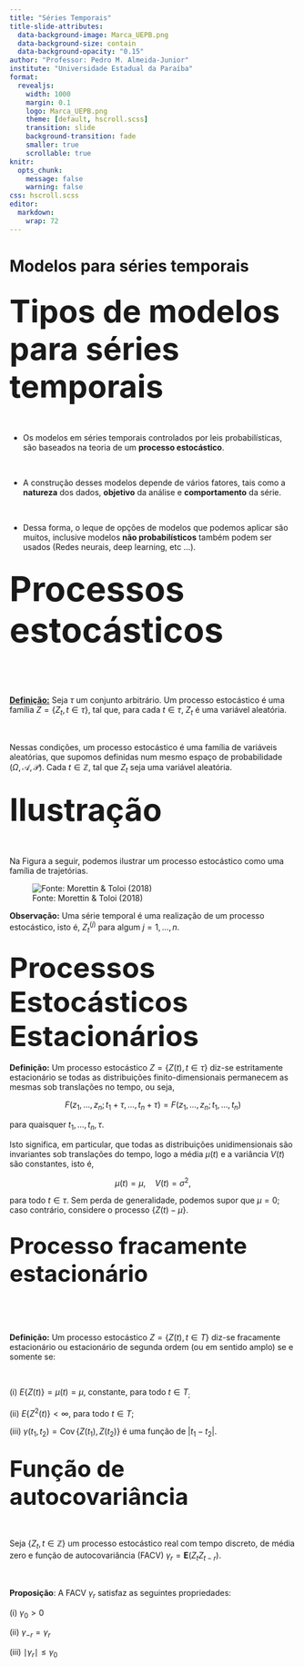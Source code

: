 ```yaml
---
title: "Séries Temporais"
title-slide-attributes:
  data-background-image: Marca_UEPB.png
  data-background-size: contain
  data-background-opacity: "0.15"
author: "Professor: Pedro M. Almeida-Junior"
institute: "Universidade Estadual da Paraíba"
format: 
  revealjs: 
    width: 1000
    margin: 0.1
    logo: Marca_UEPB.png
    theme: [default, hscroll.scss]
    transition: slide
    background-transition: fade
    smaller: true
    scrollable: true
knitr:
  opts_chunk:
    message: false
    warning: false
css: hscroll.scss
editor: 
  markdown: 
    wrap: 72
---
```



# Modelos para séries temporais 

## <span style="font-size: 55px;"> Tipos de modelos para séries temporais </span>

</br>

- Os modelos em séries temporais controlados por leis probabilísticas, são baseados na teoria de um **processo estocástico**. 

</br>

- A construção desses modelos depende de vários fatores, tais como a **natureza** dos dados, **objetivo** da análise e **comportamento** da série. 

</br>

- Dessa forma, o leque de opções de modelos que podemos aplicar são muitos, inclusive modelos **não probabilísticos** também podem ser usados (Redes neurais, deep learning, etc ...).

## <span style="font-size: 60px;"> Processos estocásticos </span>

</br>

</br>


 [**Definição:**]{.underline}  Seja $\tau$ um conjunto arbitrário. Um processo estocástico é uma família $Z = \{ Z_t, t \in \tau \}$, tal que, para cada $t \in \tau$, $Z_t$ é uma variável aleatória.


</br>

Nessas condições, um processo estocástico é uma família de variáveis aleatórias, que supomos definidas num mesmo espaço de probabilidade $( \Omega, \mathcal{A}, \mathcal{P} )$. 
Cada $t \in \mathbb{Z}$, tal que $Z_t$ seja uma variável aleatória. 

## <span style="font-size: 55px;"> Ilustração </span>

</br>

Na Figura a seguir, podemos ilustrar um processo estocástico como uma família de trajetórias.

![Fonte: Morettin & Toloi (2018)](processos.png)

**Observação:** Uma série temporal é uma realização de um processo estocástico, isto é, $Z_t^{(j)}$ para algum $j = 1, \ldots, n$.





## <span style="font-size: 50px;"> Processos Estocásticos Estacionários </span>


**Definição:** Um processo estocástico $Z=\{Z(t), t \in \tau\}$ diz-se estritamente estacionário se todas as distribuições finito-dimensionais permanecem as mesmas sob translações no tempo, ou seja,

$$
F\left(z_1, \ldots, z_n ; t_1+\tau, \ldots, t_n+\tau\right)=F\left(z_1, \ldots, z_n ; t_1, \ldots, t_n\right)
$$

para quaisquer $t_1, \ldots, t_n, \tau$.

Isto significa, em particular, que todas as distribuições unidimensionais são invariantes sob translações do tempo, logo a média $\mu(t)$ e a variância $V(t)$ são constantes, isto é,

$$
\mu(t)=\mu, \quad V(t)=\sigma^2,
$$

para todo $t \in \tau$. Sem perda de generalidade, podemos supor que $\mu=0$; caso contrário, considere o processo $\{Z(t)-\mu\}$.



## <span style="font-size: 40px;"> Processo fracamente estacionário </span>

</br>

</br>

**Definição:** Um processo estocástico $Z=\{Z(t), t \in T\}$ diz-se fracamente estacionário ou estacionário de segunda ordem (ou em sentido amplo) se e somente se:

</br>

\(i\) $E\{Z(t)\}=\mu(t)=\mu$, constante, para todo $t \in T_{\text {; }}$

\(ii\) $E\left\{Z^2(t)\right\}<\infty$, para todo $t \in T$;

\(iii\) $\gamma\left(t_1, t_2\right)=\operatorname{Cov}\left\{Z\left(t_1\right), Z\left(t_2\right)\right\}$ é uma função de $\left|t_1-t_2\right|$.



## <span style="font-size: 40px;"> Função de autocovariância </span>

</br>

Seja $\{Z_t, t \in \mathbb{Z}\}$ um processo estocástico real com tempo discreto, de média zero e função de autocovariância (FACV) $\gamma_r = \mathbf{E}( Z_t Z_{t-r} )$.

</br>

**Proposição**: A FACV $\gamma_r$ satisfaz as seguintes propriedades:

\(i\) $\gamma_0 > 0$

\(ii\) $\gamma_{-r} = \gamma_r$

\(iii\) $\mid \gamma_r \mid \leq \gamma_0$

